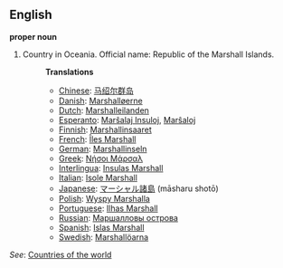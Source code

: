 ==English==

'''proper noun'''

# Country in Oceania. Official name: Republic of the Marshall Islands.
#:'''Translations'''
#:*[[Chinese]]: [[马绍尔群岛]]
#:*[[Danish]]: [[Marshalløerne]]
#:*[[Dutch]]: [[Marshalleilanden]]
#:*[[Esperanto]]: [[Marŝalaj Insuloj]], [[Marŝaloj]]
#:*[[Finnish]]: [[Marshallinsaaret]]
#:*[[French]]: [[Îles Marshall]]
#:*[[German]]: [[Marshallinseln]]
#:*[[Greek]]: [[Νήσοι Μάρσαλ]]
#:*[[Interlingua]]: [[Insulas Marshall]]
#:*[[Italian]]: [[Isole Marshall]]
#:*[[Japanese]]: [[マーシャル諸島]] (māsharu shotō)
#:*[[Polish]]: [[Wyspy Marshalla]]
#:*[[Portuguese]]: [[Ilhas Marshall]]
#:*[[Russian]]: [[Маршалловы острова]]
#:*[[Spanish]]: [[Islas Marshall]]
#:*[[Swedish]]: [[Marshallöarna]]

''See'': [[Countries of the world]]